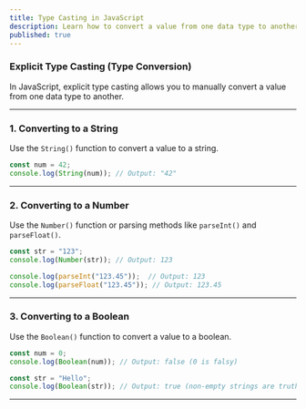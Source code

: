 ```yaml
---
title: Type Casting in JavaScript
description: Learn how to convert a value from one data type to another.
published: true
---
```


### **Explicit Type Casting (Type Conversion)**

In JavaScript, explicit type casting allows you to manually convert a value from one data type to another.

---

### **1. Converting to a String**

Use the `String()` function to convert a value to a string.

```javascript
const num = 42;
console.log(String(num)); // Output: "42"
```

---

### **2. Converting to a Number**

Use the `Number()` function or parsing methods like `parseInt()` and `parseFloat()`.

```javascript
const str = "123";
console.log(Number(str)); // Output: 123

console.log(parseInt("123.45"));  // Output: 123
console.log(parseFloat("123.45")); // Output: 123.45
```

---

### **3. Converting to a Boolean**

Use the `Boolean()` function to convert a value to a boolean.

```javascript
const num = 0;
console.log(Boolean(num)); // Output: false (0 is falsy)

const str = "Hello";
console.log(Boolean(str)); // Output: true (non-empty strings are truthy)
```

---